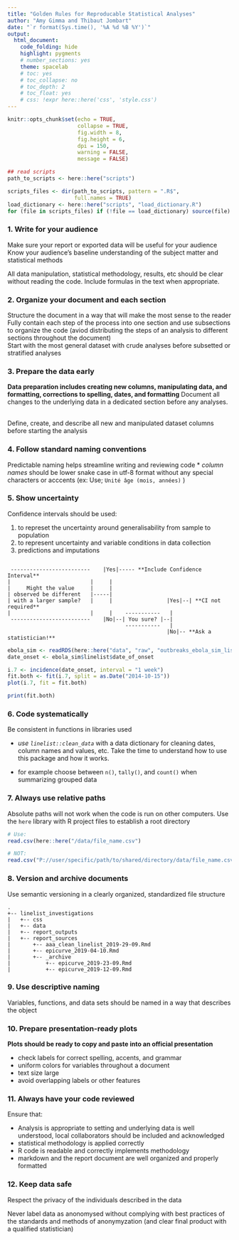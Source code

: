 ```yaml
---
title: "Golden Rules for Reproducable Statistical Analyses"
author: "Amy Gimma and Thibaut Jombart"
date: "`r format(Sys.time(), '%A %d %B %Y')`"
output:
  html_document:
    code_folding: hide
    highlight: pygments
    # number_sections: yes
    theme: spacelab
    # toc: yes
    # toc_collapse: no
    # toc_depth: 2
    # toc_float: yes
    # css: !expr here::here('css', 'style.css')
---
```


```r
knitr::opts_chunk$set(echo = TRUE,
                      collapse = TRUE,
                      fig.width = 8,
                      fig.height = 6,
                      dpi = 150,
                      warning = FALSE,
                      message = FALSE)
```

```r

## read scripts
path_to_scripts <- here::here("scripts")

scripts_files <- dir(path_to_scripts, pattern = ".R$",
                     full.names = TRUE)
load_dictionary <- here::here("scripts", "load_dictionary.R")
for (file in scripts_files) if (!file == load_dictionary) source(file)

```



### 1. Write for your audience

Make sure your report or exported data will be useful for your audience
 </br>
Know your audience's baseline understanding of the subject matter and statistical
methods


All data manipulation, statistical methodology, results, etc should be clear 
without reading the code. Include formulas in the text when appropriate.

### 2. Organize your document and each section

Structure the document in a way that will make the most sense to the reader
</br>
Fully contain each step of the process into one section and use subsections 
to organize the code (aviod distributing the steps of an analysis to different
sections throughout the document)
</br>
Start with the most general dataset with crude analyses before 
subsetted or stratified analyses


### 3. Prepare the data early

**Data preparation includes creating new columns, manipulating data, and formatting,
corrections to spelling, dates, and formatting** Document all changes to the 
underlying data in a dedicated section before any analyses.

</br>
Define, create, and describe all new and manipulated dataset columns before 
starting the analysis

### 4. Follow standard naming conventions

Predictable naming helps streamline writing and reviewing code
* *column names* should be lower snake case in utf-8 format without any special
characters or acccents (ex: Use;  `Unité âge (mois, années)` )

### 5. Show uncertainty

Confidence intervals should be used: 

1. to represet the uncertainty around generalisability from sample to population
2. to represent uncertainty and variable conditions in data collection
3. predictions and imputations



```

 -------------------------    |Yes|----- **Include Confidence Interval**
|                         |     |  
|     Might the value     |     |
| observed be different   |-----|
| with a larger sample?   |     |                 |Yes|--| **CI not required**
|                         |     |    -----------   |
 -------------------------    |No|--| You sure? |--|
                                     -----------   |
                                                  |No|-- **Ask a statistician!**
```



```r
ebola_sim <- readRDS(here::here("data", "raw", "outbreaks_ebola_sim_list.rds"))
date_onset <- ebola_sim$linelist$date_of_onset

i.7 <- incidence(date_onset, interval = "1 week")
fit.both <- fit(i.7, split = as.Date("2014-10-15"))
plot(i.7, fit = fit.both)

print(fit.both)

```

### 6. Code systematically

Be consistent in functions in libraries used

* *use `linelist::clean_data`* with a data dictionary for cleaning dates,
column names and values, etc. Take the time to understand how to use this 
package and how it works.

* for example choose between `n()`, `tally()`, and `count()` when summarizing 
grouped data


### 7. Always use relative paths

Absolute paths will not work when the code is run on other computers. Use the
`here` library with R project files to establish a root directory

```r

# Use:
read.csv(here::here("/data/file_name.csv")

# NOT:
read.csv("P://user/specific/path/to/shared/directory/data/file_name.csv")

```

### 8. Version and archive documents

Use semantic versioning in a clearly organized, standardized file structure

```
.
+-- linelist_investigations
|   +-- css
|   +-- data
|   +-- report_outputs
|   +-- report_sources
|       +-- aaa_clean_linelist_2019-29-09.Rmd
|       +-- epicurve_2019-04-10.Rmd
|       +-- _archive
|           +-- epicurve_2019-23-09.Rmd
|           +-- epicurve_2019-12-09.Rmd

```

### 9. Use descriptive naming

Variables, functions, and data sets should be named in a way that describes the 
object

### 10. Prepare presentation-ready plots

**Plots should be ready to copy and paste into an official presentation**

* check labels for correct spelling, accents, and grammar 
* uniform colors for variables throughout a document
* text size large
* avoid overlapping labels or other features



### 11. Always have your code reviewed

Ensure that:

* Analysis is appropriate to setting and underlying data is well understood, 
local collaborators should be included and acknowledged
* statistical methodology is applied correctly
* R code is readable and correctly implements methodology 
* markdown and the report document are well organized and properly formatted

### 12. Keep data safe

Respect the privacy of the individuals described in the data

Never label data as anonomysed without complying with best practices of the
standards and methods of anonymyzation (and clear final product with a 
qualified statistician)
